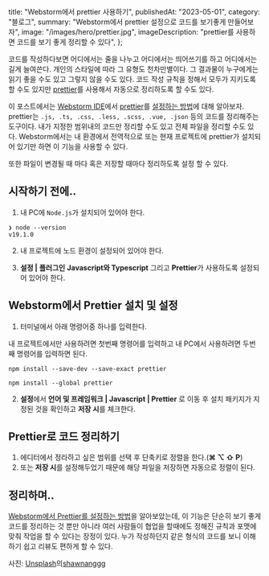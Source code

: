 
  title: "Webstorm에서 prettier 사용하기",
  publishedAt: "2023-05-01",
  category: "블로그",
  summary: "Webstorm에서 prettier 설정으로 코드를 보기좋게 만들어보자",
  image: "/images/hero/prettier.jpg",
  imageDescription: "prettier를 사용하면 코드를 보기 좋게 정리할 수 있다",
};

<PostHeader metadata={metadata} slug="prettier" />

코드를 작성하다보면 어디에서는 줄을 나누고 어디에서는 띄어쓰기를 하고 어디에서는 길게 늘여쓴다. 개인의 스타일에 따라 그 유형도 천차만별이다.
그 결과물이 누구에게는 읽기 좋을 수도 있고 그렇지 않을 수도 있다. 코드 작성 규칙을 정해서 모두가 지키도록 할 수도 있지만 [prettier](https://prettier.io/)를 사용해서 자동으로 정리하도록 할 수도 있다.

이 포스트에서는 [Webstorm IDE]()에서 [prettier](https://prettier.io/)를 [설정하는 방법](https://www.jetbrains.com/help/webstorm/prettier.html)에 대해 알아보자.
prettier는 `.js, .ts, .css, .less, .scss, .vue, .json` 등의 코드를 정리해주는 도구이다. 내가 지정한 범위내의 코드만 정리할 수도 있고 전체 파일을 정리할 수도 있다.
Webstorm에서는 내 환경에서 전역적으로 또는 현재 프로젝트에 prettier가 설치되어 있기만 하면 이 기능을 사용할 수 있다.

또한 파일이 변경될 때 마다 혹은 저장할 때마다 정리하도록 설정 할 수 있다.

## 시작하기 전에..

1. 내 PC에 `Node.js`가 설치되어 있어야 한다.

```shell
❯ node --version
v19.1.0
```

2. 내 프로젝트에 노드 환경이 설정되어 있어야 한다.

<CustomImage src={node} alt="node" />

3. **설정 | 플러그인** **Javascript와 Typescript** 그리고 **Prettier**가 사용하도록 설정되어 있어야 한다.

<CustomImage src={plugin} alt="plugin" />

## Webstorm에서 Prettier 설치 및 설정

1. 터미널에서 아래 명령어중 하나를 입력한다.

내 프로젝트에서만 사용하려면 첫번째 명령어를 입력하고 내 PC에서 사용하려면 두번째 명령어를 입력하면 된다.

```shell
npm install --save-dev --save-exact prettier

npm install --global prettier
```

2. **설정**에서 **언어 및 프레임워크 | Javascript | Prettier** 로 이동 후 설치 패키지가 지정된 것을 확인하고 **저장 시**를 체크한다.

<CustomImage src={configure} alt="configure" />

## Prettier로 코드 정리하기

1. 에디터에서 정라하고 싶은 범위를 선택 후 단축키로 정렬을 한다.(**⌘ ⌥ ⇧ P**)
2. 또는 **저장 시**를 설정해두었기 때문에 해당 파일을 저장하면 자동으로 정렬이 된다.

## 정리하며..

[Webstorm에서 Prettier를 설정하는 방법](https://www.jetbrains.com/help/webstorm/prettier.html)을 알아보았는데, 이 기능은 단순히 보기 좋게 코드를 정리하는 것 뿐만 아니라 여러 사람들이 협업을 할때에도 정해진 규칙과 포맷에 맞춰 작업을 할 수 있다는 장정이 있다.
누가 작성하던지 같은 형식의 코드를 보니 이해하기 쉽고 리뷰도 편하게 할 수 있다.

사진: <a href="https://unsplash.com/ko/%EC%82%AC%EC%A7%84/r2A6WYI8YIg?utm_source=unsplash&utm_medium=referral&utm_content=creditCopyText">Unsplash</a>의<a href="https://unsplash.com/@shawnanggg?utm_source=unsplash&utm_medium=referral&utm_content=creditCopyText">shawnanggg</a>
